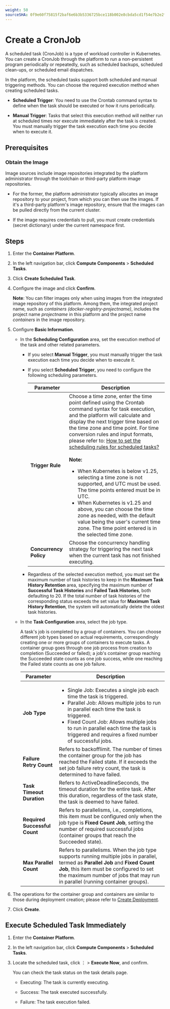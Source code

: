 ```yaml
---
weight: 50
sourceSHA: 0f9e60f75815f2baf6e6b3b5336725bce118b002e8cbda5cd1f54e7b2e2f301f
---
```


# Create a CronJob

A scheduled task (CronJob) is a type of workload controller in Kubernetes. You can create a CronJob through the platform to run a non-persistent program periodically or repeatedly, such as scheduled backups, scheduled clean-ups, or scheduled email dispatches.

In the platform, the scheduled tasks support both scheduled and manual triggering methods. You can choose the required execution method when creating scheduled tasks.

- **Scheduled Trigger**: You need to use the Crontab command syntax to define when the task should be executed or how it runs periodically.

- **Manual Trigger**: Tasks that select this execution method will neither run at scheduled times nor execute immediately after the task is created. You must manually trigger the task execution each time you decide when to execute it.

## Prerequisites

### Obtain the Image

Image sources include image repositories integrated by the platform administrator through the toolchain or third-party platform image repositories.

- For the former, the platform administrator typically allocates an image repository to your project, from which you can then use the images. If it's a third-party platform's image repository, ensure that the images can be pulled directly from the current cluster.

- If the image requires credentials to pull, you must create credentials (secret dictionary) under the current namespace first.

## Steps

1. Enter the **Container Platform**.

2. In the left navigation bar, click **Compute Components** > **Scheduled Tasks**.

3. Click **Create Scheduled Task**.

4. Configure the image and click **Confirm**.

   **Note**: You can filter images only when using images from the integrated image repository of this platform. Among them, the integrated project name, such as *containers (docker-registry-projectname)*, includes the project name *projectname* in this platform and the project name *containers* in the image repository.

5. Configure **Basic Information**.

   - In the **Scheduling Configuration** area, set the execution method of the task and other related parameters.

     - If you select **Manual Trigger**, you must manually trigger the task execution each time you decide when to execute it.

     - If you select **Scheduled Trigger**, you need to configure the following scheduling parameters.

       | Parameter               | Description                                                                                                                                                                                                                                                                                                                                         |
       | ----------------------- | ----------------------------------------------------------------------------------------------------------------------------------------------------------------------------------------------------------------------------------------------------------------------------------------------------------------------------------------------------- |
       | **Trigger Rule**        | Choose a time zone, enter the time point defined using the Crontab command syntax for task execution, and the platform will calculate and display the next trigger time based on the time zone and time point. For time conversion rules and input formats, please refer to: [How to set the scheduling rules for scheduled tasks?](/developer/building_application/how_to/cronjob_rules.mdx) <br /><br />**Note:**<ul><li>When Kubernetes is below v1.25, selecting a time zone is not supported, and UTC must be used. The time points entered must be in UTC.</li><li>When Kubernetes is v1.25 and above, you can choose the time zone as needed, with the default value being the user's current time zone. The time point entered is in the selected time zone.</li></ul> |
       | **Concurrency Policy**  | Choose the concurrency handling strategy for triggering the next task when the current task has not finished executing.                                                                                                                                                                                                                           |

     - Regardless of the selected execution method, you must set the maximum number of task histories to keep in the **Maximum Task History Retention** area, specifying the maximum number of **Successful Task Histories** and **Failed Task Histories**, both defaulting to 20. If the total number of task histories of the corresponding status exceeds the set value for **Maximum Task History Retention**, the system will automatically delete the oldest task histories.

   - In the **Task Configuration** area, select the job type.

     A task's job is completed by a group of containers. You can choose different job types based on actual requirements, correspondingly creating one or more groups of containers to execute tasks. A container group goes through one job process from creation to completion (Succeeded or failed); a job's container group reaching the Succeeded state counts as one job success, while one reaching the Failed state counts as one job failure.

     | Parameter                   | Description                                                                                                                            |
     | --------------------------- | -------------------------------------------------------------------------------------------------------------------------------------- |
     | **Job Type**                | <ul><li>Single Job: Executes a single job each time the task is triggered.</li><li>Parallel Job: Allows multiple jobs to run in parallel each time the task is triggered.</li><li>Fixed Count Job: Allows multiple jobs to run in parallel each time the task is triggered and requires a fixed number of successful jobs.</li></ul> |
     | **Failure Retry Count**     | Refers to backofflimit. The number of times the container group for the job has reached the Failed state. If it exceeds the set job failure retry count, the task is determined to have failed.                            |
     | **Task Timeout Duration**    | Refers to ActiveDeadlineSeconds, the timeout duration for the entire task. After this duration, regardless of the task state, the task is deemed to have failed.                                                                        |
     | **Required Successful Count** | Refers to parallelisms, i.e., completions, this item must be configured only when the job type is **Fixed Count Job**, setting the number of required successful jobs (container groups that reach the Succeeded state).         |
     | **Max Parallel Count**      | Refers to parallelisms. When the job type supports running multiple jobs in parallel, termed as **Parallel Job** and **Fixed Count Job**, this item must be configured to set the maximum number of jobs that may run in parallel (running container groups).               |

6. The operations for the container group and containers are similar to those during deployment creation; please refer to [Create Deployment](./deployment_create.mdx).

7. Click **Create**.

## Execute Scheduled Task Immediately

1. Enter the **Container Platform**.

2. In the left navigation bar, click **Compute Components** > **Scheduled Tasks**.

3. Locate the scheduled task, click ⋮ > **Execute Now**, and confirm.

   You can check the task status on the task details page.

   - Executing: The task is currently executing.

   - Success: The task executed successfully.

   - Failure: The task execution failed.
